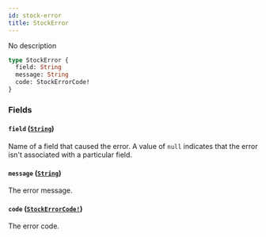 ```yaml
---
id: stock-error
title: StockError
---
```


No description

```graphql
type StockError {
  field: String
  message: String
  code: StockErrorCode!
}
```

### Fields

#### `field` ([`String`](/developer/api-reference/scalars/string.mdx))

Name of a field that caused the error. A value of `null` indicates that the error isn't associated with a particular field.

#### `message` ([`String`](/developer/api-reference/scalars/string.mdx))

The error message.

#### `code` ([`StockErrorCode!`](/developer/api-reference/enums/stock-error-code.mdx))

The error code.

